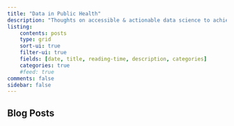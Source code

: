 ```yaml
---
title: "Data in Public Health"
description: "Thoughts on accessible & actionable data science to achieve health equity"
listing: 
    contents: posts
    type: grid
    sort-ui: true
    filter-ui: true
    fields: [date, title, reading-time, description, categories]
    categories: true
    #feed: true
comments: false
sidebar: false
---
```


## Blog Posts
